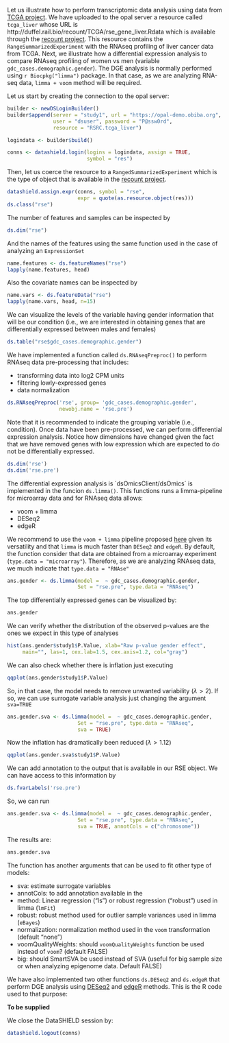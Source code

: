 Let us illustrate how to perform transcriptomic data analysis using data from [TCGA project](https://www.cancer.gov/about-nci/organization/ccg/research/structural-genomics/tcga). We have uploaded to the opal server a resource called `tcga_liver` whose URL is http://duffel.rail.bio/recount/TCGA/rse_gene_liver.Rdata which is available through the [recount project](https://jhubiostatistics.shinyapps.io/recount/). This resource contains the `RangeSummarizedExperiment` with the RNAseq profiling of liver cancer data from TCGA. Next, we illustrate how a differential expression analysis to compare RNAseq profiling of women vs men (variable `gdc_cases.demographic.gender`). The DGE analysis is normally performed using `r Biocpkg("limma")` package. In that case, as we are analyzing RNA-seq data, `limma + voom` method will be required. 

Let us start by creating the connection to the opal server:
  
```r
builder <- newDSLoginBuilder()
builder$append(server = "study1", url = "https://opal-demo.obiba.org", 
               user = "dsuser", password = "P@ssw0rd", 
               resource = "RSRC.tcga_liver")

logindata <- builder$build()

conns <- datashield.login(logins = logindata, assign = TRUE, 
                          symbol = "res")
```

Then, let us coerce the resource to a `RangedSummarizedExperiment` which is the type of object that is available in the [recount project](https://jhubiostatistics.shinyapps.io/recount/).

```r
datashield.assign.expr(conns, symbol = "rse", 
                       expr = quote(as.resource.object(res)))
ds.class("rse")
```

The number of features and samples can be inspected by

```r
ds.dim("rse")
```

And the names of the features using the same function used in the case of analyzing an `ExpressionSet`

```r
name.features <- ds.featureNames("rse")
lapply(name.features, head)
```

Also the covariate names can be inspected by

```r
name.vars <- ds.featureData("rse")
lapply(name.vars, head, n=15)
```

We can visualize the levels of the variable having gender information that will be our condition (i.e., we are interested in obtaining genes that are differentially expressed between males and females)

```r
ds.table("rse$gdc_cases.demographic.gender")
```

We have implemented a function called `ds.RNAseqPreproc()` to perform RNAseq data pre-processing that includes:

- transforming data into log2 CPM units
- filtering lowly-expressed genes
- data normalization

```r
ds.RNAseqPreproc('rse', group= 'gdc_cases.demographic.gender', 
                 newobj.name = 'rse.pre')
```

Note that it is recommended to indicate the grouping variable (i.e., condition). Once data have been pre-processed, we can perform differential expression analysis. Notice how dimensions have changed given the fact that we have removed genes with low expression which are expected to do not be differentially expressed. 

```r
ds.dim('rse')
ds.dim('rse.pre')
```


The differential expression analysis is ´dsOmicsClient/dsOmics´ is implemented in the funcion `ds.limma()`. This functions runs a limma-pipeline for microarray data and for RNAseq data allows: 

- voom + limma
- DESeq2
- edgeR

We recommend to use the `voom + limma` pipeline proposed [here](https://f1000research.com/articles/5-1438/v2) given its versatility and that `limma` is much faster than `DESeq2` and `edgeR`. By default, the function consider that data are obtained from a microarray experiment (`type.data = "microarray"`). Therefore, as we are analyzing RNAseq data, we much indicate that `type.data = "RNAse"`
  
```r
ans.gender <- ds.limma(model =  ~ gdc_cases.demographic.gender, 
                       Set = "rse.pre", type.data = "RNAseq")
```


The top differentially expressed genes can be visualized by:
  
```r
ans.gender
```

We can verify whether the distribution of the observed p-values are the ones we expect in this type of analyses

```r
hist(ans.gender$study1$P.Value, xlab="Raw p-value gender effect",
     main="", las=1, cex.lab=1.5, cex.axis=1.2, col="gray")
```

We can also check whether there is inflation just executing 

```r
qqplot(ans.gender$study1$P.Value)
```

So, in that case, the model needs to remove unwanted variability ($\lambda>2$). If so, we can use surrogate variable analysis just changing the argument `sva=TRUE`

```r
ans.gender.sva <- ds.limma(model =  ~ gdc_cases.demographic.gender, 
                       Set = "rse.pre", type.data = "RNAseq",
                       sva = TRUE)
```

Now the inflation has dramatically been reduced ($\lambda>1.12$)

```r
qqplot(ans.gender.sva$study1$P.Value)
```


We can add annotation to the output that is available in our RSE object. We can have access to this information by

```r
ds.fvarLabels('rse.pre')
``` 
So, we can run

```r
ans.gender.sva <- ds.limma(model =  ~ gdc_cases.demographic.gender, 
                       Set = "rse.pre", type.data = "RNAseq",
                       sva = TRUE, annotCols = c("chromosome"))
```

The results are: 

```r
ans.gender.sva
```

The function has another arguments that can be used to fit other type of models:

- sva: estimate surrogate variables 
- annotCols: to add annotation available in the 
- method: Linear regression ("ls") or robust regression ("robust") used in limma (`lmFit`)
- robust: robust method used for outlier sample variances used in limma (`eBayes`)
- normalization: normalization method used in the `voom` transformation (default "none")
- voomQualityWeights: should `voomQualityWeights` function be used instead of `voom`? (default FALSE)
- big: should SmartSVA be used instead of SVA (useful for big sample size or when analyzing epigenome data. Default FALSE)


We have also implemented two other functions `ds.DESeq2` and `ds.edgeR` that perform DGE analysis using [DESeq2](https://www.bioconductor.org/packages/devel/bioc/vignettes/DESeq2/inst/doc/DESeq2.html) and [edgeR](https://www.bioconductor.org/packages/release/bioc/vignettes/edgeR/inst/doc/edgeRUsersGuide.pdf) methods. This is the R code used to that purpose:
  
**To be supplied**


We close the DataSHIELD session by:
  
```r
datashield.logout(conns)
```

